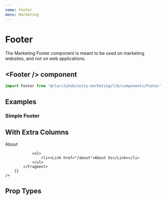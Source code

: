 ```yaml
---
name: Footer
menu: Marketing
---
```



# Footer

The Marketing Footer component is meant to be used on marketing websites, and not
on web applications.

## \<Footer /\> component

```js
import Footer from '@clarityhub/unity-marketing/lib/components/Footer';
```

## Examples

### Simple Footer

<Playground>
    <Footer title="Clarity Hub" />
</Playground>

## With Extra Columns

<Playground>
    <Footer
        title="Clarity Hub"
        extraColumns={[
            <Fragment>
                <Typography noPadding type="h3" color="white">About</Typography>

                <ul>
                    <li><Link href="/about">About Us</Link></li>
                </ul>
            </Fragment>
        ]}
    />
</Playground>

## Prop Types

<PropsTable of={Footer} />
